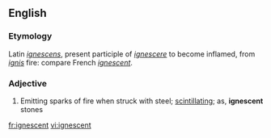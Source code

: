 ==English==
===Etymology===
Latin ''[[ignescens]]'', present participle of ''[[ignescere]]'' to become inflamed, from ''[[ignis]]'' fire: compare French ''[[ignescent]]''.
===Adjective===
{{infl|en|adjective}}
#Emitting sparks of fire when struck with steel; [[scintillating]]; as, '''ignescent''' stones

[[fr:ignescent]]
[[vi:ignescent]]